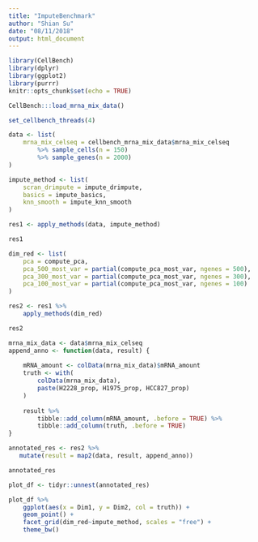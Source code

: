 ```yaml
---
title: "ImputeBenchmark"
author: "Shian Su"
date: "08/11/2018"
output: html_document
---
```


```r
library(CellBench)
library(dplyr)
library(ggplot2)
library(purrr)
knitr::opts_chunk$set(echo = TRUE)
```

```r
CellBench:::load_mrna_mix_data()

set_cellbench_threads(4)

data <- list(
    mrna_mix_celseq = cellbench_mrna_mix_data$mrna_mix_celseq
        %>% sample_cells(n = 150)
        %>% sample_genes(n = 2000)
)

impute_method <- list(
    scran_drimpute = impute_drimpute,
    basics = impute_basics,
    knn_smooth = impute_knn_smooth
)

res1 <- apply_methods(data, impute_method)

res1
```

```r
dim_red <- list(
    pca = compute_pca,
    pca_500_most_var = partial(compute_pca_most_var, ngenes = 500),
    pca_300_most_var = partial(compute_pca_most_var, ngenes = 300),
    pca_100_most_var = partial(compute_pca_most_var, ngenes = 100)
)

res2 <- res1 %>%
    apply_methods(dim_red)

res2
```

```r
mrna_mix_data <- data$mrna_mix_celseq
append_anno <- function(data, result) {
    
    mRNA_amount <- colData(mrna_mix_data)$mRNA_amount
    truth <- with(
        colData(mrna_mix_data),
        paste(H2228_prop, H1975_prop, HCC827_prop)
    )
    
    result %>%
        tibble::add_column(mRNA_amount, .before = TRUE) %>%
        tibble::add_column(truth, .before = TRUE)
}

annotated_res <- res2 %>%
   mutate(result = map2(data, result, append_anno))

annotated_res
```

```r
plot_df <- tidyr::unnest(annotated_res)

plot_df %>%
    ggplot(aes(x = Dim1, y = Dim2, col = truth)) +
    geom_point() +
    facet_grid(dim_red~impute_method, scales = "free") + 
    theme_bw()
```

```r

```
